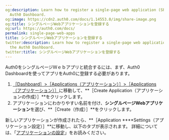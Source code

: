 ```yaml
---
og:description: Learn how to register a single-page web application (SPA) using the
  Auth0 Dashboard.
og:image: https://cdn2.auth0.com/docs/1.14553.0/img/share-image.png
og:title: シングルページWebアプリケーションを登録する
og:url: https://auth0.com/docs/
permalink: single-page-web-apps
title: シングルページWebアプリケーションを登録する
twitter:description: Learn how to register a single-page web application (SPA) using
  the Auth0 Dashboard.
twitter:title: シングルページWebアプリケーションを登録する
---
```


Auth0をシングルページＷｅｂアプリと統合するには、まず、Auth0 Dashboardを使ってアプリをAuth0に登録する必要があります。

1. [［Dashboard］>［Applications（アプリケーション）］>［Applications（アプリケーション）］](%24%7Bmanage_url%7D/#/applications)に移動して、**［Create Application（アプリケーションの作成）］**をクリックします。
2. アプリケーションにわかりやすい名前を付け、**シングルページWebアプリケーション**を選び、**［Create（作成）］**をクリックします。

新しいアプリケーションが作成されたら、**［Application ****Settings（アプリケーション設定）］**に移動し、以下のタブが表示されます。 
詳細については、「[アプリケーションの設定](/applications/application-settings)」をお読みください。